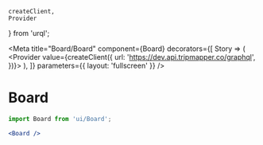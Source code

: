 	createClient,
	Provider
} from 'urql';

<Meta
	title="Board/Board"
	component={Board}
	decorators={[
		Story => (
			<Provider value={createClient({ url: 'https://dev.api.tripmapper.co/graphql', })}>
				<Story />
			</Provider>
		),
	]}
	parameters={{ layout: 'fullscreen' }}
/>

# Board

```jsx
import Board from 'ui/Board';

<Board />
```

<Canvas>
	<Story name="Board">
		<Board tripId="c1de586c-f5e4-11eb-a34b-036a6e52c95f" />
	</Story>
</Canvas>

<ArgsTable of={Board} />
